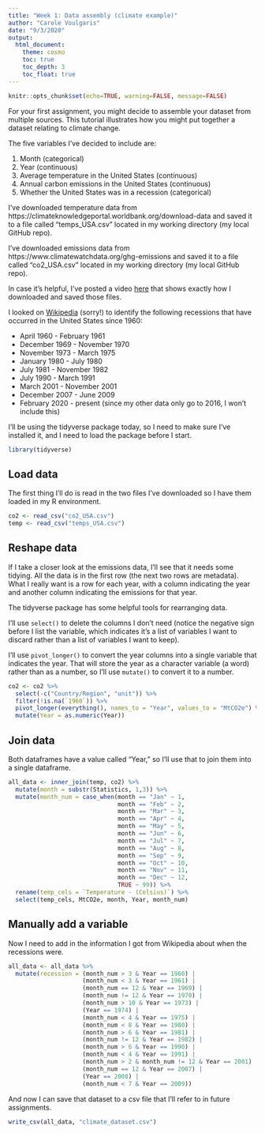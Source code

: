```yaml
---
title: "Week 1: Data assembly (climate example)"
author: "Carole Voulgaris"
date: "9/3/2020"
output: 
  html_document:
    theme: cosmo
    toc: true
    toc_depth: 3
    toc_float: true
---
```


```r
knitr::opts_chunk$set(echo=TRUE, warning=FALSE, message=FALSE)
```

For your first assignment, you might decide to assemble your dataset from multiple sources. This tutorial illustrates how you might put together a dataset relating to climate change.

The five variables I've decided to include are:

1. Month (categorical)
2. Year (continuous)
3. Average temperature in the United States (continuous)
4. Annual carbon emissions in the United States (continuous)
5. Whether the United States was in a recession (categorical)

I've downloaded temperature data from https://climateknowledgeportal.worldbank.org/download-data and saved it to a file called "temps_USA.csv" located in my working directory (my local GitHub repo). 

I've downloaded emissions data from https://www.climatewatchdata.org/ghg-emissions and saved it to a file called "co2_USA.csv" located in my working directory (my local GitHub repo).

In case it's helpful, I've posted a video [here](https://harvard.zoom.us/rec/share/_MNOI6up3VpIaYnsuUH4Hak4MabYaaa8gHUX86ZbyEkQyyn7aD3Zze93FNaI4Ivy?startTime=1597863367000){target="_blank"} that shows exactly how I downloaded and saved those files.

I looked on [Wikipedia](https://en.wikipedia.org/wiki/List_of_recessions_in_the_United_States){target="_blank"} (sorry!) to identify the following recessions that have occurred in the United States since 1960:

* April 1960 - February 1961
* December 1969 - November 1970
* November 1973 - March 1975
* January 1980 - July 1980
* July 1981 - November 1982
* July 1990 - March 1991
* March 2001 - November 2001
* December 2007 - June 2009
* February 2020 - present (since my other data only go to 2016, I won't include this)

I'll be using the tidyverse package today, so I need to make sure I've installed it, and I need to load the package before I start.

```r
library(tidyverse)
```

## Load data

The first thing I'll do is read in the two files I've downloaded so I have them loaded in my R environment.

```r
co2 <- read_csv("co2_USA.csv")
temp <- read_csv("temps_USA.csv")
```

## Reshape data

If I take a closer look at the emissions data, I'll see that it needs some tidying. All the data is in the first row (the next two rows are metadata). What I really want is a row for each year, with a column indicating the year and another column indicating the emissions for that year. 

The tidyverse package has some helpful tools for rearranging data. 

I'll use `select()` to delete the columns I don't need (notice the negative sign before I list the variable, which indicates it's a list of variables I want to discard rather than a list of variables I want to keep). 

I'll use `pivot_longer()` to convert the year columns into a single variable that indicates the year. That will store the year as a character variable (a word) rather than as a number, so I'll use `mutate()` to convert it to a number.

``` r
co2 <- co2 %>%
  select(-c("Country/Region", "unit")) %>%
  filter(!is.na(`1960`)) %>%
  pivot_longer(everything(), names_to = "Year", values_to = "MtCO2e") %>%
  mutate(Year = as.numeric(Year))
```

## Join data

Both dataframes have a value called "Year," so I'll use that to join them into a single dataframe.

``` r
all_data <- inner_join(temp, co2) %>%
  mutate(month = substr(Statistics, 1,3)) %>%
  mutate(month_num = case_when(month == "Jan" ~ 1,
                               month == "Feb" ~ 2,
                               month == "Mar" ~ 3,
                               month == "Apr" ~ 4,
                               month == "May" ~ 5,
                               month == "Jun" ~ 6,
                               month == "Jul" ~ 7,
                               month == "Aug" ~ 8,
                               month == "Sep" ~ 9,
                               month == "Oct" ~ 10,
                               month == "Nov" ~ 11,
                               month == "Dec" ~ 12,
                               TRUE ~ 99)) %>%
  rename(temp_cels = `Temperature - (Celsius)`) %>%
  select(temp_cels, MtCO2e, month, Year, month_num)
```

## Manually add a variable

Now I need to add in the information I got from Wikipedia about when the recessions were. 

``` r
all_data <- all_data %>%
  mutate(recession = (month_num > 3 & Year == 1960) |
                     (month_num < 3 & Year == 1961) |
                     (month_num == 12 & Year == 1969) |
                     (month_num != 12 & Year == 1970) |
                     (month_num > 10 & Year == 1973) |
                     (Year == 1974) |
                     (month_num < 4 & Year == 1975) |
                     (month_num < 8 & Year == 1980) |
                     (month_num > 6 & Year == 1981) |
                     (month_num != 12 & Year == 1982) |
                     (month_num > 6 & Year == 1990) |
                     (month_num < 4 & Year == 1991) |
                     (month_num > 2 & month_num != 12 & Year == 2001) |
                     (month_num == 12 & Year == 2007) |
                     (Year == 2008) |
                     (month_num < 7 & Year == 2009))
```

And now I can save that dataset to a csv file that I'll refer to in future assignments.

``` r
write_csv(all_data, "climate_dataset.csv")
```